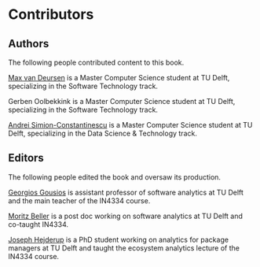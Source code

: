 # Contributors {-}

## Authors {-}

The following people contributed content to this book.

[Max van Deursen](http://maxvandeursen.nl) is a Master Computer
Science student at TU Delft, specializing in the Software 
Technology track.

Gerben Oolbekkink is a Master Computer Science student at TU Delft, specializing in the Software
Technology track.

[Andrei Simion-Constantinescu](https://www.linkedin.com/in/andrei-simion-constantinescu/) is a Master Computer Science student at TU Delft, specializing in the Data Science & Technology track.

## Editors {-}

The following people edited the book and oversaw its production.

[Georgios Gousios](http://gousios.org) is assistant professor of
software analytics at TU Delft and the main teacher of the IN4334
course.

[Moritz Beller](http://inventitech.com) is a post doc working on 
software analytics at TU Delft and co-taught IN4334.

[Joseph Hejderup](https://jhejderup.github.io/) is a PhD student
working on analytics for package managers at TU Delft and taught
the ecosystem analytics lecture of the IN4334 course.
